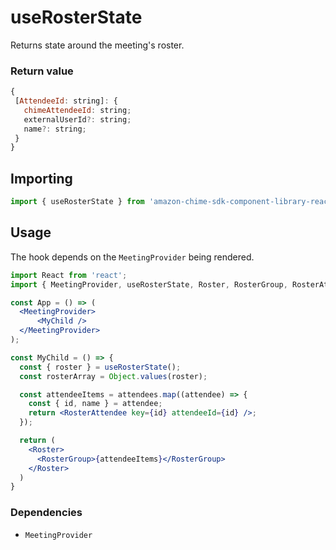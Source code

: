 <Meta title="SDK Hooks/useRosterState" />

# useRosterState

Returns state around the meeting's roster. 

### Return value

```javascript
{
 [AttendeeId: string]: {
   chimeAttendeeId: string;
   externalUserId?: string;
   name?: string;
 }
}
```

## Importing

```javascript
import { useRosterState } from 'amazon-chime-sdk-component-library-react';
```

## Usage

The hook depends on the `MeetingProvider` being rendered.

```jsx
import React from 'react';
import { MeetingProvider, useRosterState, Roster, RosterGroup, RosterAttendee } from 'amazon-chime-sdk-component-library-react';

const App = () => (
  <MeetingProvider>
      <MyChild />
  </MeetingProvider>
);

const MyChild = () => {
  const { roster } = useRosterState();
  const rosterArray = Object.values(roster);

  const attendeeItems = attendees.map((attendee) => {
    const { id, name } = attendee;
    return <RosterAttendee key={id} attendeeId={id} />;
  });

  return (
    <Roster>
      <RosterGroup>{attendeeItems}</RosterGroup>
    </Roster>
  )
}
```

### Dependencies

- `MeetingProvider`
